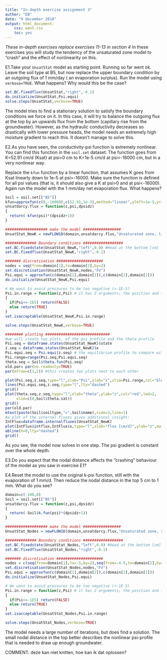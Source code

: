 ```yaml
---
title: "In-depth exercise assignment 3"
author: "EB"
date: "9 december 2018"
output: html_document:
    css: want.css
    toc: yes
---
```


*These in-depth exercises replace exercises 11-13 in section 4*
In these exercises you will study the tendency of the unsaturated zone model to "crash" and the effect of nonlinearity on this.

<div class="exercise">
E1.Take your `UnsatStat` model as starting point. Running so far went ok. Leave the soil type at B5, but now replace the upper boundary condition by an outgoing flux of 1 mm/day ( an evaporation surplus). Run the model using `verbose=TRUE`. What happens? Why would this be the case?
</div>

<div class="answer">
```r
set.BC.fixedflux(UnsatStat,"right",-0.1)
do.initialize(UnsatStat,Psi.equi)
solve.steps(UnsatStat,verbose=TRUE)
```
The model tries to find a stationary solution to satisfy the boundary conditions we force on it. In this case, it will try to balance the outgoing flux at the top by an upwards flux from the bottom (capillary rise from the groundwater). However, as the hydraulic conductivity decreases so drastically with lower pressure heads, the model needs an extremely high moisture gradient to reach this. It doesn't manage to solve this.
</div>

<div class="exercise">
E2.As you have seen, the conductivity-psi function is extremely nonlinear. You can find this function in the `soil.set` dataset. The function goes from K=52.91 cm/d (Ksat) at psi=0 cm to K=1e-5 cm/d at psi<-16000 cm, but in a very nonlinear way.

Replace the `kfun` function by a linear function, that assumes K goes from Ksat linearly down to 1e-5 at psi=-16000. Make sure the function is defined for all psi values (that is, it should also give a K at psi>0 and at psi<-16000). Again run the model with the 1 mm/day net evaporation flux. What happens?
</div>

<div class="answer">
```r
Soil = soil.set[["B5"]]
kfun=approxfun(c(0,-16000),c(52.91,1e-5),method="linear",yleft=1e-5,yright=52.91)
unsatdarcy.flux = function(z,psi,dpsidz)
{
  return(-kfun(psi)*(dpsidz+1))
}

################### make the model #################
UnsatStat_NewK = newFLOW1D(domain,unsatdarcy.flux,"Unsaturated zone, linear K function")

############## Boundary conditions ##################
set.BC.fixedstate(UnsatStat_NewK,"left",0.0) #Head at the bottom [cm]
set.BC.fixedflux(UnsatStat_NewK,"right",-0.1) 

####### discretisation #####################
nodes = seq(from=domain[1],to=domain[2],by=2)
set.discretisation(UnsatStat_NewK,nodes,"FV")
Psi.equi = approxfun(c(domain[1],domain[2]),c(domain[2],domain[1]))
do.initialize(UnsatStat_NewK,Psi.equi)

# We want to avoid pressures to be too negative (<-1E-5)
Psi.in.range = function(z,Psi) # it has 2 arguments; the position and the state
{
  if(Psi<=-1E5) return(FALSE)
  else return(TRUE)
}
set.isacceptable(UnsatStat_NewK,Psi.in.range) 

solve.steps(UnsatStat_NewK,verbose=TRUE)

######## plotting #############################
#we will create two plots, of the psi profile and the theta profile
Psi.seq = dataframe.states(UnsatStat_NewK)$state
z.seq = dataframe.states(UnsatStat_NewK)$x
Psi.equi.seq = Psi.equi(z.seq) # the equilibrium profile to compare with
Psi.range=range(Psi.seq,Psi.equi.seq)
theta.seq = Soil$theta.fun(Psi.seq)
old.par= par(no.readonly=TRUE)
par(mfrow=c(1,2)) #this creates two plots next to each other

plot(Psi.seq,z.seq,type="l",xlab="Psi",ylab="z",xlim=Psi.range,col="blue",lwd=2)
lines(Psi.equi.seq,z.seq,type="l",lty="dashed")
grid()
plot(theta.seq,z.seq,type="l",xlab="theta",ylab="z",col="red",lwd=2,
     xlim=c(0,Soil$theta.sat))
grid()
par(old.par)
mtext(paste(Soil$soiltype,"=",Soil$name),side=3,line=1)
#a plot of the internal fluxes gives additional insight:
IntFlux=dataframe.internalfluxes(UnsatStat_NewK)
plot(IntFlux$intflux,IntFlux$x,type="l",xlab="flux [cm/d]",ylab="z",main="Water fluxes, stationary model, linear K")
abline(h=0,lty="dashed")
grid()
```
As you see, the model now solves in one step. The psi gradient is constant over the whole depth. 
</div>

<div class="exercise">
E3.Do you expect that the nodal distance affects the "crashing" behaviour of the model as you saw in exercise E1?
</div>

<div class="exercise">
E4.Reset the model to use the original k-psi function, still with the evaporation of 1 mm/d. Then reduce the nodal distance in the top 5 cm to 1 mm. What do you see?
</div>

<div class="answer">
```r
domain=c(-100,0)
Soil = soil.set[["B5"]]
unsatdarcy.flux = function(z,psi,dpsidz)
{
  return(-Soil$k.fun(psi)*(dpsidz+1))
}

################### make the model #################
UnsatStat_Nodes = newFLOW1D(domain,unsatdarcy.flux,"Unsaturated zone, smaller control volumes")

############## Boundary conditions ##################
set.BC.fixedstate(UnsatStat_Nodes,"left",0.0) #Head at the bottom [cm]
set.BC.fixedflux(UnsatStat_Nodes,"right",-0.1) 

####### discretisation #####################
nodes = c(seq(from=domain[1],to=-5,by=2),seq(from=-4.9,to=domain[2],by=0.1))
set.discretisation(UnsatStat_Nodes,nodes,"FV")
Psi.equi = approxfun(c(domain[1],domain[2]),c(domain[2],domain[1]))
do.initialize(UnsatStat_Nodes,Psi.equi)

# We want to avoid pressures to be too negative (<-1E-5)
Psi.in.range = function(z,Psi) # it has 2 arguments; the position and the state
{
  if(Psi<=-1E5) return(FALSE)
  else return(TRUE)
}
set.isacceptable(UnsatStat_Nodes,Psi.in.range) 

solve.steps(UnsatStat_Nodes,verbose=TRUE)
```
The model needs a large number of iterations, but does find a solution. The small nodal distance in the top better describes the nonlinear psi-profile that is needed to draw up enough groundwater. 
</div>

<div class="comment">
COMMENT: deze kan niet knitten, hoe kan ik dat oplossen?
</div>
